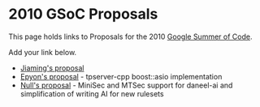 = 2010 GSoC Proposals =

This page holds links to Proposals for the 2010 [[Google Summer of Code]].

Add your link below.

* [[Google Summer of Code/Proposals2010/Jiaming|Jiaming's proposal]]
* [[User:Epyon/2010/TpServerCppAsio|Epyon's proposal]] - tpserver-cpp boost::asio implementation
* [[Google Summer of Code/Proposals2010/Null|Null's proposal]] - MiniSec and MTSec support for daneel-ai and simplification of writing AI for new rulesets